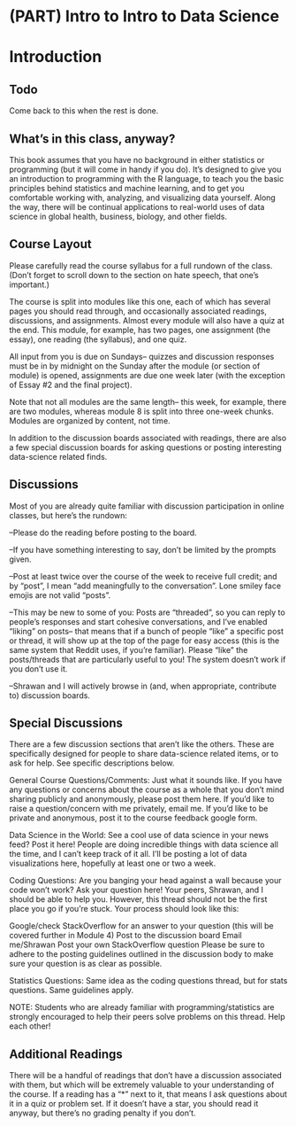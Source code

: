 # (PART) Intro to Intro to Data Science {-} 

# Introduction {#intro}

## Todo
Come back to this when the rest is done. 

## What's in this class, anyway?
 This book assumes that you have no background in either statistics or programming (but it will come in handy if you do). It's designed to give you an introduction to programming with the R language, to teach you the basic principles behind statistics and machine learning, and to get you comfortable working with, analyzing, and visualizing data yourself. Along the way, there will be continual applications to real-world uses of data science in global health, business, biology, and other fields. 


## Course Layout
Please carefully read the course syllabus for a full rundown of the class. (Don't forget to scroll down to the section on hate speech, that one's important.)

The course is split into modules like this one, each of which has several pages you should read through, and occasionally associated readings, discussions, and assignments. Almost every module will also have a quiz at the end. This module, for example, has two pages, one assignment (the essay), one reading (the syllabus),  and one quiz. 

All input from you is due on Sundays-- quizzes and discussion responses must be in by midnight on the Sunday after the module (or section of module) is opened, assignments are due one week later (with the exception of Essay #2 and the final project).

Note that not all modules are the same length-- this week, for example, there are two modules, whereas module 8 is split into three one-week chunks. Modules are organized by content, not time.   

In addition to the discussion boards associated with readings, there are also a few special discussion boards for asking questions or posting interesting data-science related finds.

 

## Discussions
Most of you are already quite familiar with discussion participation in online classes, but here's the rundown:

--Please do the reading before posting to the board.

--If you have something interesting to say, don't be limited by the prompts given.

--Post at least twice over the course of the week to receive full credit; and by "post", I mean "add meaningfully to the conversation". Lone smiley face emojis are not valid "posts".

--This may be new to some of you: Posts are "threaded", so you can reply to people's responses and start cohesive conversations, and I've enabled "liking" on posts-- that means that if a bunch of people "like" a specific post or thread, it will show up at the top of the page for easy access (this is the same system that Reddit uses, if you're familiar). Please "like" the posts/threads that are particularly useful to you! The system doesn't work if you don't use it.

--Shrawan and I will actively browse in (and, when appropriate, contribute to) discussion boards.

 

## Special Discussions
There are a few discussion sections that aren't like the others. These are specifically designed for people to share data-science related items, or to ask for help. See specific descriptions below.

General Course Questions/Comments: Just what it sounds like. If you have any questions or concerns about the course as a whole that you don't mind sharing publicly and anonymously, please post them here. If you'd like to raise a question/concern with me privately, email me. If you'd like to be private and anonymous, post it to the course feedback google form. 

Data Science in the World: See a cool use of data science in your news feed? Post it here! People are doing incredible things with data science all the time, and I can't keep track of it all. I'll be posting a lot of data visualizations here, hopefully at least one or two a week. 

Coding Questions: Are you banging your head against a wall because your code won't work? Ask your question here! Your peers, Shrawan, and I should be able to help you. However, this thread should not be the first place you go if you're stuck. Your process should look like this:

Google/check StackOverflow for an answer to your question (this will be covered further in Module 4)
Post to the discussion board
Email me/Shrawan
Post your own StackOverflow question
Please be sure to adhere to the posting guidelines outlined in the discussion body to make sure your question is as clear as possible. 

Statistics Questions: Same idea as the coding questions thread, but for stats questions. Same guidelines apply. 

NOTE: Students who are already familiar with programming/statistics are strongly encouraged to help their peers solve problems on this thread. Help each other! 

 

## Additional Readings
 There will be a handful of readings that don't have a discussion associated with them, but which will be extremely valuable to your understanding of the course. If a reading has a "*" next to it, that means I ask questions about it in a quiz or problem set. If it doesn't have a star, you should read it anyway, but there's no grading penalty if you don't. 

 

